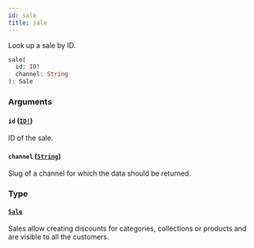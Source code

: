```yaml
---
id: sale
title: sale
---
```


Look up a sale by ID.

```graphql
sale(
  id: ID!
  channel: String
): Sale

```

### Arguments

#### `id` ([`ID!`](/developer/api-reference/scalars/id.mdx))

ID of the sale.

#### `channel` ([`String`](/developer/api-reference/scalars/string.mdx))

Slug of a channel for which the data should be returned.

### Type

#### [`Sale`](/developer/api-reference/objects/sale.mdx)

Sales allow creating discounts for categories, collections or products and are visible to all the customers.
